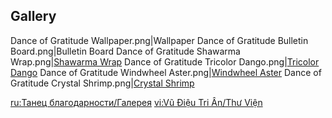 {{Event Tabs}}
==Gallery==
<gallery>
Dance of Gratitude Wallpaper.png|Wallpaper
Dance of Gratitude Bulletin Board.png|Bulletin Board
Dance of Gratitude Shawarma Wrap.png|[[Shawarma Wrap]]
Dance of Gratitude Tricolor Dango.png|[[Tricolor Dango]]
Dance of Gratitude Windwheel Aster.png|[[Windwheel Aster]]
Dance of Gratitude Crystal Shrimp.png|[[Crystal Shrimp]]
</gallery>

[[ru:Танец благодарности/Галерея]]
[[vi:Vũ Điệu Tri Ân/Thư Viện]]